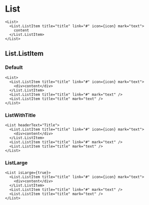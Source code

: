 # List



```
<List>
  <List.ListItem title="title" link="#" icon={icon} mark="text">
    content
  </List.ListItem>
</List>
```

<ArgsTable of={List} />

## List.ListItem

<ArgsTable of={List.ListItem} />

### Default

<Default />

```
<List>
  <List.ListItem title="title" link="#" icon={icon} mark="text">
    <div>content</div>
  </List.ListItem>
  <List.ListItem title="title" link="#" mark="text" />
  <List.ListItem title="title" mark="text" />
</List>
```

### ListWithTitle

<ListWithTitle />

```
<List headerText="Title">
  <List.ListItem title="title" link="#" icon={icon} mark="text">
    <div>content</div>
  </List.ListItem>
  <List.ListItem title="title" link="#" mark="text" />
  <List.ListItem title="title" mark="text" />
</List>
```

### ListLarge

<ListLarge />

```
<List isLarge={true}>
  <List.ListItem title="title" link="#" icon={icon} mark="text">
    <div>content</div>
  </List.ListItem>
  <List.ListItem title="title" link="#" mark="text" />
  <List.ListItem title="title" mark="text" />
</List>
```
